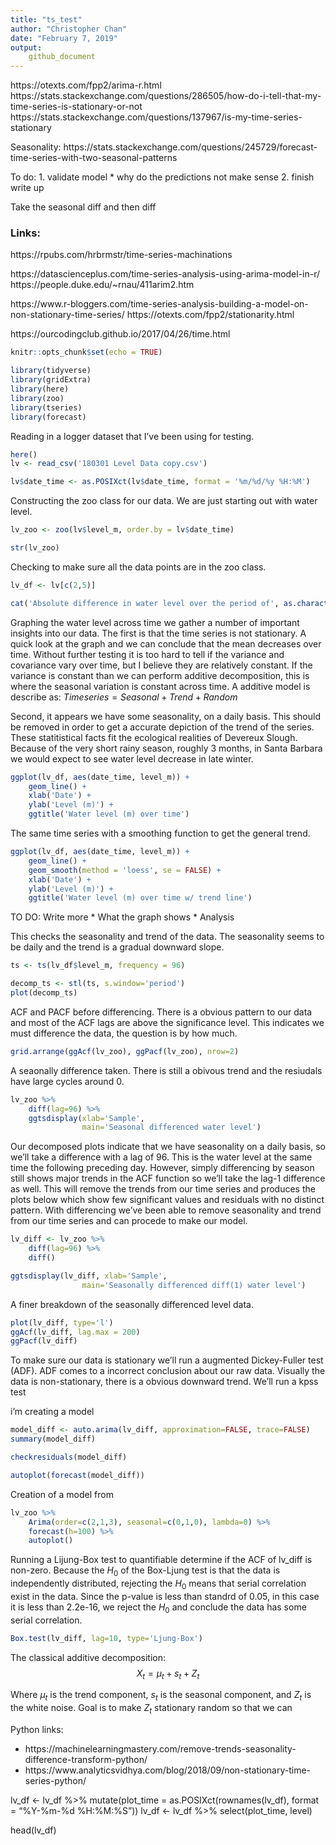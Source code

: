 ```yaml
---
title: "ts_test"
author: "Christopher Chan"
date: "February 7, 2019"
output:
    github_document
---
```


https://otexts.com/fpp2/arima-r.html
https://stats.stackexchange.com/questions/286505/how-do-i-tell-that-my-time-series-is-stationary-or-not
https://stats.stackexchange.com/questions/137967/is-my-time-series-stationary


Seasonality:
https://stats.stackexchange.com/questions/245729/forecast-time-series-with-two-seasonal-patterns



To do:
1. validate model
     * why do the predictions not make sense
2. finish write up


Take the seasonal diff and then diff

### Links:
https://rpubs.com/hrbrmstr/time-series-machinations

https://datascienceplus.com/time-series-analysis-using-arima-model-in-r/
https://people.duke.edu/~rnau/411arim2.htm

https://www.r-bloggers.com/time-series-analysis-building-a-model-on-non-stationary-time-series/
https://otexts.com/fpp2/stationarity.html

https://ourcodingclub.github.io/2017/04/26/time.html



```r
knitr::opts_chunk$set(echo = TRUE)
```

```r
library(tidyverse)
library(gridExtra)
library(here)
library(zoo)
library(tseries)
library(forecast)
```

Reading in a logger dataset that I've been using for testing.
```r
here()
lv <- read_csv('180301 Level Data copy.csv')

lv$date_time <- as.POSIXct(lv$date_time, format = '%m/%d/%y %H:%M')
```

Constructing the zoo class for our data. We are just starting out with water level.
```r
lv_zoo <- zoo(lv$level_m, order.by = lv$date_time)

str(lv_zoo)
```

Checking to make sure all the data points are in the zoo class. 
```r
lv_df <- lv[c(2,5)]

cat('Absolute difference in water level over the period of', as.character(start(lv_zoo)), 'and', as.character(end(lv_zoo)), 'in meters:', max(lv_df$level_m) - min(lv_df$level_m))
```

Graphing the water level across time we gather a number of important insights into our data. The first is that the time series is not stationary. A quick look at the graph and we can conclude that the mean decreases over time. Without further testing it is too hard to tell if the variance and covariance vary over time, but I believe they are relatively constant. If the variance is constant than we can perform additive decomposition, this is where the seasonal variation is constant across time. A additive model is describe as:
$Time series = Seasonal + Trend + Random$

Second, it appears we have some seasonality, on a daily basis. This should be removed in order to get a accurate depiction of the trend of the series. These statitistical facts fit the ecological realities of Devereux Slough. Because of the very short rainy season, roughly 3 months, in Santa Barbara we would expect to see water level decrease in late winter.

```r
ggplot(lv_df, aes(date_time, level_m)) +
    geom_line() +
    xlab('Date') +
    ylab('Level (m)') + 
    ggtitle('Water level (m) over time')
```

The same time series with a smoothing function to get the general trend.
```r
ggplot(lv_df, aes(date_time, level_m)) +
    geom_line() +
    geom_smooth(method = 'loess', se = FALSE) +
    xlab('Date') +
    ylab('Level (m)') + 
    ggtitle('Water level (m) over time w/ trend line')
```


TO DO: Write more
* What the graph shows
* Analysis

This checks the seasonality and trend of the data. The seasonality seems to be daily and the trend is a gradual downward slope. 
```r
ts <- ts(lv_df$level_m, frequency = 96)

decomp_ts <- stl(ts, s.window='period')
plot(decomp_ts)
```


ACF and PACF before differencing. There is a obvious pattern to our data and most of the ACF lags are above the significance level. This indicates we must difference the data, the question is by how much.
```r
grid.arrange(ggAcf(lv_zoo), ggPacf(lv_zoo), nrow=2)
```


A seaonally difference taken. There is still a obivous trend and the resiudals have large cycles around 0.
```r
lv_zoo %>%
    diff(lag=96) %>%
    ggtsdisplay(xlab='Sample',
                main='Seasonal differenced water level')
```


Our decomposed plots indicate that we have seasonality on a daily basis, so we'll take a difference with a lag of 96. This is the water level at the same time the following preceding day. However, simply differencing by season still shows major trends in the ACF function so we'll take the lag-1 difference as well. This will remove the trends from our time series and produces the plots below which show few significant values and residuals with no distinct pattern. With differencing we've been able to remove seasonality and trend from our time series and can procede to make our model.
```r
lv_diff <- lv_zoo %>%
    diff(lag=96) %>%
    diff()

ggtsdisplay(lv_diff, xlab='Sample',
                main='Seasonally differenced diff(1) water level')
```

A finer breakdown of the seasonally differenced level data.
```r
plot(lv_diff, type='l')
ggAcf(lv_diff, lag.max = 200)
ggPacf(lv_diff)
```

To make sure our data is stationary we'll run a augmented Dickey-Fuller test (ADF). ADF comes to a incorrect conclusion about our raw data. Visually the data is non-stationary, there is a obvious downward trend. We'll run a kpss test 


i'm creating a model
```r
model_diff <- auto.arima(lv_diff, approximation=FALSE, trace=FALSE)
summary(model_diff)
```



```r
checkresiduals(model_diff)

autoplot(forecast(model_diff))
```

Creation of a model from
```r
lv_zoo %>%
    Arima(order=c(2,1,3), seasonal=c(0,1,0), lambda=0) %>%
    forecast(h=100) %>%
    autoplot()
```


Running a Lijung-Box test to quantifiable determine if the ACF of lv_diff is non-zero. Because the $H_0$ of the Box-Ljung test is that the data is independently distributed, rejecting the $H_0$ means that serial correlation exist in the data. Since the p-value is less than standrd of 0.05, in this case it is less than 2.2e-16, we reject the $H_0$ and conclude the data has some serial correlation.
```r
Box.test(lv_diff, lag=10, type='Ljung-Box')
```


The classical additive decomposition:
$$X_{t} = \mu_{t} + s_{t} + Z_{t}$$

Where $\mu_{t}$ is the trend component, $s_{t}$ is the seasonal component, and $Z_{t}$ is the white noise. Goal is to make $Z_{t}$ stationary random so that we can  

Python links:

* https://machinelearningmastery.com/remove-trends-seasonality-difference-transform-python/
* https://www.analyticsvidhya.com/blog/2018/09/non-stationary-time-series-python/







lv_df <- lv_df %>%
    mutate(plot_time = as.POSIXct(rownames(lv_df), format = "%Y-%m-%d %H:%M:%S"))
lv_df <- lv_df %>% select(plot_time, level)


head(lv_df)

